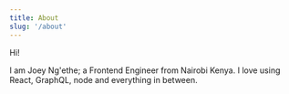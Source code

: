 ```yaml
---
title: About
slug: '/about'
---
```


Hi!

I am Joey Ng'ethe; a Frontend Engineer from Nairobi Kenya. I love using React, GraphQL, node and everything in between.
